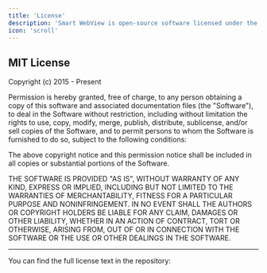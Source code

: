 ```yaml
---
title: 'License'
description: 'Smart WebView is open-source software licensed under the MIT License.'
icon: 'scroll'
---
```


## MIT License

Copyright (c) 2015 - Present

Permission is hereby granted, free of charge, to any person obtaining a copy
of this software and associated documentation files (the "Software"), to deal
in the Software without restriction, including without limitation the rights
to use, copy, modify, merge, publish, distribute, sublicense, and/or sell
copies of the Software, and to permit persons to whom the Software is
furnished to do so, subject to the following conditions:

The above copyright notice and this permission notice shall be included in all
copies or substantial portions of the Software.

THE SOFTWARE IS PROVIDED "AS IS", WITHOUT WARRANTY OF ANY KIND, EXPRESS OR
IMPLIED, INCLUDING BUT NOT LIMITED TO THE WARRANTIES OF MERCHANTABILITY,
FITNESS FOR A PARTICULAR PURPOSE AND NONINFRINGEMENT. IN NO EVENT SHALL THE
AUTHORS OR COPYRIGHT HOLDERS BE LIABLE FOR ANY CLAIM, DAMAGES OR OTHER
LIABILITY, WHETHER IN AN ACTION OF CONTRACT, TORT OR OTHERWISE, ARISING FROM,
OUT OF OR IN CONNECTION WITH THE SOFTWARE OR THE USE OR OTHER DEALINGS IN THE
SOFTWARE.

---

You can find the full license text in the repository:

<Card horizontal title="View LICENSE File on GitHub" icon="github" href="https://github.com/mgks/Android-SmartWebView/blob/master/LICENSE" target="_blank">
</Card>
<Card horizontal title="Read MIT License Definition" icon="osi" href="https://opensource.org/licenses/MIT" target="_blank">
</Card>